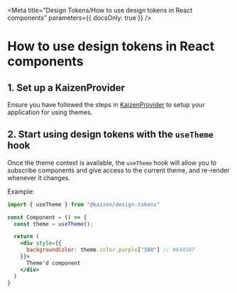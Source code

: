 
<Meta title="Design Tokens/How to use design tokens in React components" parameters={{ docsOnly: true }} />


# How to use design tokens in React components


## 1. Set up a KaizenProvider

Ensure you have followed the steps in [KaizenProvider](/story/components-kaizenprovider--page) to setup your application for using themes.

## 2. Start using design tokens with the `useTheme` hook

Once the theme context is available, the `useTheme` hook will allow you to subscribe components and give access to the current theme, and re-render whenever it changes.

Example:

```jsx
import { useTheme } from "@kaizen/design-tokens"

const Component = () => {
  const theme = useTheme();

  return (
    <div style={{
      backgroundColor: theme.color.purple["500"] // #844587
    }}>
      Theme'd component
    </div>
  )
}
```

